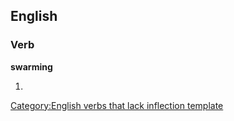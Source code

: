 ==English==

===Verb===
'''swarming'''
# {{present participle of|swarm}}

[[Category:English verbs that lack inflection template]]